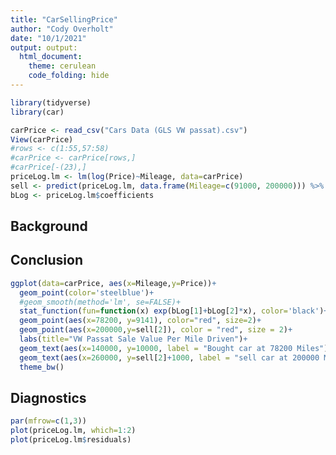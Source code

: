 ```yaml
---
title: "CarSellingPrice"
author: "Cody Overholt"
date: "10/1/2021"
output: output: 
  html_document:
    theme: cerulean
    code_folding: hide
---
```



```r
library(tidyverse)
library(car)

carPrice <- read_csv("Cars Data (GLS VW passat).csv")
View(carPrice)
#rows <- c(1:55,57:58)
#carPrice <- carPrice[rows,] 
#carPrice[-(23),]
priceLog.lm <- lm(log(Price)~Mileage, data=carPrice)
sell <- predict(priceLog.lm, data.frame(Mileage=c(91000, 200000))) %>% exp()
bLog <- priceLog.lm$coefficients
```

## Background



## Conclusion

```r
ggplot(data=carPrice, aes(x=Mileage,y=Price))+
  geom_point(color='steelblue')+
  #geom_smooth(method='lm', se=FALSE)+
  stat_function(fun=function(x) exp(bLog[1]+bLog[2]*x), color='black')+
  geom_point(aes(x=78200, y=9141), color="red", size=2)+
  geom_point(aes(x=200000,y=sell[2]), color = "red", size = 2)+
  labs(title="VW Passat Sale Value Per Mile Driven")+
  geom_text(aes(x=140000, y=10000, label = "Bought car at 78200 Miles"))+
  geom_text(aes(x=260000, y=sell[2]+1000, label = "sell car at 200000 Miles"))+
  theme_bw()

```


## Diagnostics
```r
par(mfrow=c(1,3))
plot(priceLog.lm, which=1:2)
plot(priceLog.lm$residuals)
```



